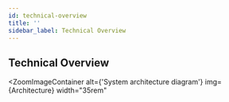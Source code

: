 ```yaml
---
id: technical-overview
title: ''
sidebar_label: Technical Overview
---
```


## Technical Overview


<ZoomImageContainer
  alt={'System architecture diagram'}
  img={Architecture}
  width="35rem"
></ZoomImageContainer>
